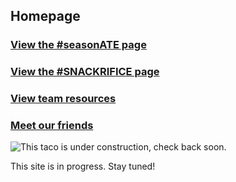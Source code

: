 
## <Yellow>Homepage</Yellow>

### <Yellow><NavLink>[View the #seasonATE page](/seasonate)</NavLink></Yellow>

### <Yellow><NavLink>[View the #SNACKRIFICE page](/snackrifice)</NavLink></Yellow>

### <Yellow><NavLink>[View team resources](/resources)</NavLink></Yellow>

### <Yellow><NavLink>[Meet our friends](/friends)</NavLink></Yellow>

<div className="img-box">

![This taco is under construction, check back soon.](https://media.discordapp.net/attachments/755560065645281360/755577280989888562/tacoconstruction.png)

</div>

This site is in progress. Stay tuned!